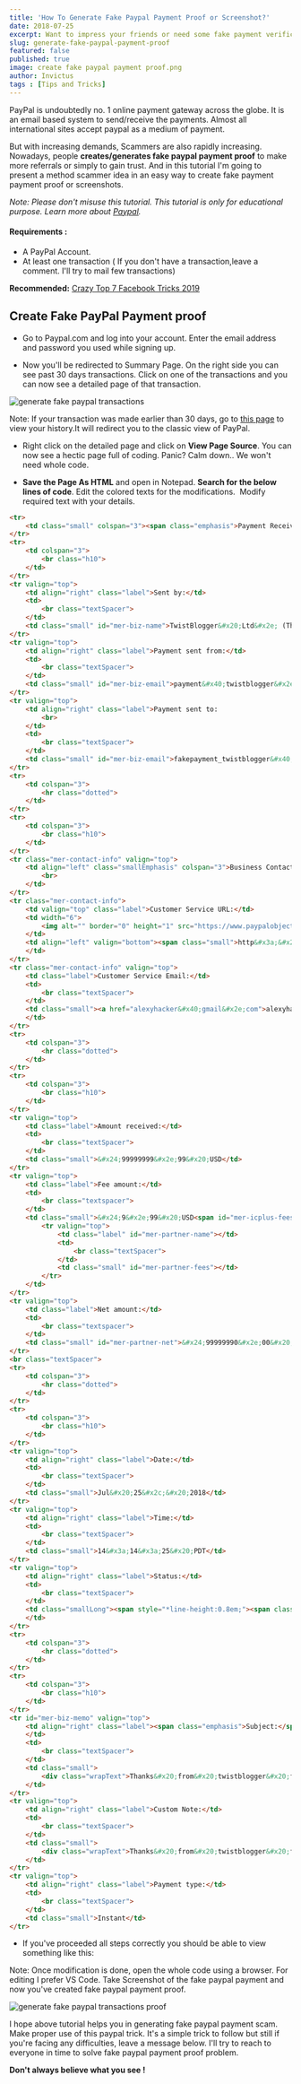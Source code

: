 ```yaml
---
title: 'How To Generate Fake Paypal Payment Proof or Screenshot?'
date: 2018-07-25
excerpt: Want to impress your friends or need some fake payment verification? Learn how To Generate Fake Paypal Payment Proof or Screenshot.
slug: generate-fake-paypal-payment-proof
featured: false
published: true
image: create fake paypal payment proof.png
author: Invictus
tags : [Tips and Tricks]
---
```


PayPal is undoubtedly no. 1 online payment gateway across the globe. It is an email based system to send/receive the payments. Almost all international sites accept paypal as a medium of payment. 

But with increasing demands, Scammers are also rapidly increasing. Nowadays, people **creates/generates fake paypal payment proof** to make more referrals or simply to gain trust. And in this tutorial I'm going to present a method scammer idea in an easy way to create fake payment payment proof or screenshots.  
  

_Note: Please don't misuse this tutorial. This tutorial is only for educational purpose. Learn more about <a href="https://en.wikipedia.org/wiki/PayPal" rel="nofollow noopener noreferrer">Paypal</a>._  
  

#### Requirements :

*   A PayPal Account.
*   At least one transaction ( If you don't have a transaction,leave a comment. I'll try to mail few transactions)

  
  
**Recommended:** [Crazy Top 7 Facebook Tricks 2019](https://www.twistblogg.com/blog/crazy-facebook-tricks)  
  

## Create Fake PayPal Payment proof


*   Go to Paypal.com and log into your account. Enter the email address and password you used while signing up.

*   Now you'll be redirected to Summary Page. On the right side you can see past 30 days transactions. Click on one of the transactions and you can now see a detailed page of that transaction.


<Image src="generate fake paypal transactions.png" alt="generate fake paypal transactions" />

  
Note: If your transaction was made earlier than 30 days, go to <a href="https://www.paypal.com/history" rel="nofollow noopener noreferrer" target="_blank">this page</a> to view your history.It will redirect you to the classic view of PayPal.  
  

*   Right click on the detailed page and click on **View Page Source**. You can now see a hectic page full of coding. Panic? Calm down.. We won't need whole code.

*   **Save the Page As HTML** and open in Notepad. **Search for the below lines of code**. Edit the colored texts for the modifications.  Modify required text with your details.


```html
<tr>
	<td class="small" colspan="3"><span class="emphasis">Payment Received</span> (Unique Transaction ID # <span id="mer-txn-id">0N22AD5689VG1254</span>)</td>
</tr>
<tr>
	<td colspan="3">
		<br class="h10">
	</td>
</tr>
<tr valign="top">
	<td align="right" class="label">Sent by:</td>
	<td>
		<br class="textSpacer">
	</td>
	<td class="small" id="mer-biz-name">TwistBlogger&#x20;Ltd&#x2e; (The sender of this payment is <span class="emphasis">Non&#x2d;U&#x2e;S&#x2e;&#x20;&#x2d;&#x20;Verified</span>)</td>
</tr>
<tr valign="top">
	<td align="right" class="label">Payment sent from:</td>
	<td>
		<br class="textSpacer">
	</td>
	<td class="small" id="mer-biz-email">payment&#x40;twistblogger&#x2e;com</td>
</tr>
<tr valign="top">
	<td align="right" class="label">Payment sent to:
		<br>
	</td>
	<td>
		<br class="textSpacer">
	</td>
	<td class="small" id="mer-biz-email">fakepayment_twistblogger&#x40;gmail&#x2e;com</td>
</tr>
<tr>
	<td colspan="3">
		<hr class="dotted">
	</td>
</tr>
<tr>
	<td colspan="3">
		<br class="h10">
	</td>
</tr>
<tr class="mer-contact-info" valign="top">
	<td align="left" class="smallEmphasis" colspan="3">Business Contact Information
		<br>
	</td>
</tr>
<tr class="mer-contact-info">
	<td valign="top" class="label">Customer Service URL:</td>
	<td width="6">
		<img alt="" border="0" height="1" src="https://www.paypalobjects.com/en_US/i/scr/pixel.gif" width="6">
	</td>
	<td align="left" valign="bottom"><span class="small">http&#x3a;&#x2f;&#x2f;twistblogg&#x2e;blogspot&#x2e;com</span>
	</td>
</tr>
<tr class="mer-contact-info" valign="top">
	<td class="label">Customer Service Email:</td>
	<td>
		<br class="textSpacer">
	</td>
	<td class="small"><a href="alexyhacker&#x40;gmail&#x2e;com">alexyhacker&#x40;gmail&#x2e;com</a>
	</td>
</tr>
<tr>
	<td colspan="3">
		<hr class="dotted">
	</td>
</tr>
<tr>
	<td colspan="3">
		<br class="h10">
	</td>
</tr>
<tr valign="top">
	<td class="label">Amount received:</td>
	<td>
		<br class="textSpacer">
	</td>
	<td class="small">&#x24;99999999&#x2e;99&#x20;USD</td>
</tr>
<tr valign="top">
	<td class="label">Fee amount:</td>
	<td>
		<br class="textspacer">
	</td>
	<td class="small">&#x24;9&#x2e;99&#x20;USD<span id="mer-icplus-fees"></span>
		<tr valign="top">
			<td class="label" id="mer-partner-name"></td>
			<td>
				<br class="textSpacer">
			</td>
			<td class="small" id="mer-partner-fees"></td>
		</tr>
	</td>
</tr>
<tr valign="top">
	<td class="label">Net amount:</td>
	<td>
		<br class="textspacer">
	</td>
	<td class="small" id="mer-partner-net">&#x24;99999990&#x2e;00&#x20;USD</td>
</tr>
<br class="textSpacer">
<tr>
	<td colspan="3">
		<hr class="dotted">
	</td>
</tr>
<tr>
	<td colspan="3">
		<br class="h10">
	</td>
</tr>
<tr valign="top">
	<td align="right" class="label">Date:</td>
	<td>
		<br class="textSpacer">
	</td>
	<td class="small">Jul&#x20;25&#x2c;&#x20;2018</td>
</tr>
<tr valign="top">
	<td align="right" class="label">Time:</td>
	<td>
		<br class="textSpacer">
	</td>
	<td class="small">14&#x3a;14&#x3a;25&#x20;PDT</td>
</tr>
<tr valign="top">
	<td align="right" class="label">Status:</td>
	<td>
		<br class="textSpacer">
	</td>
	<td class="smallLong"><span style="*line-height:0.8em;"><span class="mer-status-class">Completed</span></span>
	</td>
</tr>
<tr>
	<td colspan="3">
		<hr class="dotted">
	</td>
</tr>
<tr>
	<td colspan="3">
		<br class="h10">
	</td>
</tr>
<tr id="mer-biz-memo" valign="top">
	<td align="right" class="label"><span class="emphasis">Subject:</span>
	</td>
	<td>
		<br class="textSpacer">
	</td>
	<td class="small">
		<div class="wrapText">Thanks&#x20;from&#x20;twistblogger&#x20;for&#x20;your&#x20;traffic</div>
	</td>
</tr>
<tr valign="top">
	<td align="right" class="label">Custom Note:</td>
	<td>
		<br class="textSpacer">
	</td>
	<td class="small">
		<div class="wrapText">Thanks&#x20;from&#x20;twistblogger&#x20;for&#x20;your&#x20;traffic&#x20;&#x2d;&#x20;invictushaxor</div>
	</td>
</tr>
<tr valign="top">
	<td align="right" class="label">Payment type:</td>
	<td>
		<br class="textSpacer">
	</td>
	<td class="small">Instant</td>
</tr>
```

*   If you've proceeded all steps correctly you should be able to view something like this:


Note: Once modification is done, open the whole code using a browser. For editing I prefer VS Code. Take Screenshot of the fake paypal payment and now you've created fake paypal payment proof.  


<Image src="generate fake paypal transactions proof.png" alt="generate fake paypal transactions proof" />

  
I hope above tutorial helps you in generating fake paypal payment scam. Make proper use of this paypal trick. It's a simple trick to follow but still if you're facing any difficulties, leave a message below. I'll try to reach to everyone in time to solve fake paypal payment proof problem.  

**Don't always believe what you see !**